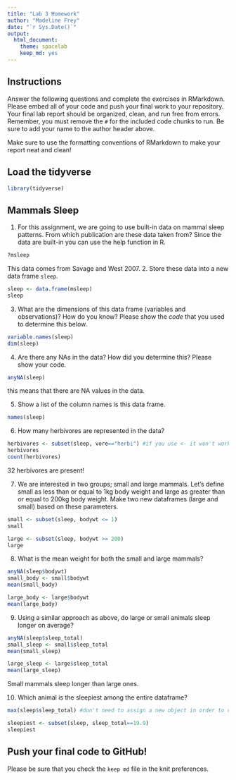 ```yaml
---
title: "Lab 3 Homework"
author: "Madeline Frey"
date: "`r Sys.Date()`"
output:
  html_document: 
    theme: spacelab
    keep_md: yes
---
```


## Instructions
Answer the following questions and complete the exercises in RMarkdown. Please embed all of your code and push your final work to your repository. Your final lab report should be organized, clean, and run free from errors. Remember, you must remove the `#` for the included code chunks to run. Be sure to add your name to the author header above.  

Make sure to use the formatting conventions of RMarkdown to make your report neat and clean!  

## Load the tidyverse
```r
library(tidyverse)
```

## Mammals Sleep
1. For this assignment, we are going to use built-in data on mammal sleep patterns. From which publication are these data taken from? Since the data are built-in you can use the help function in R.
```r
?msleep
```
This data comes from Savage and West 2007.
2. Store these data into a new data frame `sleep`.
```r
sleep <- data.frame(msleep)
sleep
```

3. What are the dimensions of this data frame (variables and observations)? How do you know? Please show the *code* that you used to determine this below.  
```r
variable.names(sleep)
dim(sleep)
```

4. Are there any NAs in the data? How did you determine this? Please show your code.  
```r
anyNA(sleep)
```
this means that there are NA values in the data. 

5. Show a list of the column names is this data frame.
```r
names(sleep)
```

6. How many herbivores are represented in the data?  
```r
herbivores <- subset(sleep, vore=="herbi") #if you use <- it won't work
herbivores
count(herbivores)
```
32 herbivores are present!

7. We are interested in two groups; small and large mammals. Let's define small as less than or equal to 1kg body weight and large as greater than or equal to 200kg body weight. Make two new dataframes (large and small) based on these parameters.
```r
small <- subset(sleep, bodywt <= 1)
small
```
```r
large <- subset(sleep, bodywt >= 200)
large
```

8. What is the mean weight for both the small and large mammals?
```r
anyNA(sleep$bodywt)
small_body <- small$bodywt
mean(small_body)
```

```r
large_body <- large$bodywt
mean(large_body)
```

9. Using a similar approach as above, do large or small animals sleep longer on average?  
```r
anyNA(sleep$sleep_total)
small_sleep <- small$sleep_total
mean(small_sleep)
```

```r
large_sleep <- large$sleep_total
mean(large_sleep)
```
Small mammals sleep longer than large ones. 

10. Which animal is the sleepiest among the entire dataframe?
```r
max(sleep$sleep_total) #don't need to assign a new object in order to do this
```

```r
sleepiest <- subset(sleep, sleep_total==19.9)
sleepiest
```

## Push your final code to GitHub!
Please be sure that you check the `keep md` file in the knit preferences.   